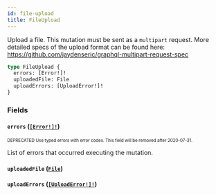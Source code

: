 ```yaml
---
id: file-upload
title: FileUpload
---
```


Upload a file. This mutation must be sent as a `multipart` request. More detailed specs of the upload format can be found here: https://github.com/jaydenseric/graphql-multipart-request-spec

```graphql
type FileUpload {
  errors: [Error!]!
  uploadedFile: File
  uploadErrors: [UploadError!]!
}
```

### Fields

#### `errors` ([`[Error!]!`](/developer/api-reference/objects/error.mdx))

<sub><sup><span className="deprecatedTag">DEPRECATED</span> Use typed errors with error codes. This field will be removed after 2020-07-31.</sup></sub>

List of errors that occurred executing the mutation.

#### `uploadedFile` ([`File`](/developer/api-reference/objects/file.mdx))

#### `uploadErrors` ([`[UploadError!]!`](/developer/api-reference/objects/upload-error.mdx))
